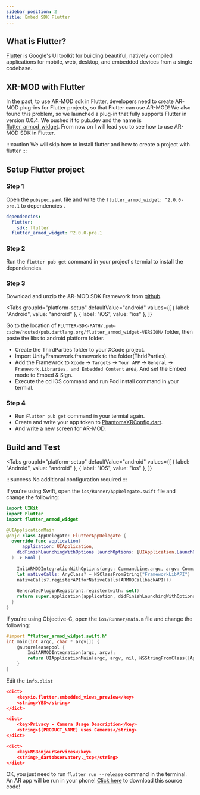```yaml
---
sidebar_position: 2
title: Embed SDK Flutter
---
```


## What is Flutter?
[Flutter](https://flutter.dev/) is Google's UI toolkit for building beautiful, natively compiled applications for mobile, web, desktop, and embedded devices from a single codebase.


## XR-MOD with Flutter
In the past, to use AR-MOD sdk in Flutter, developers need to create AR-MOD plug-ins for Flutter projects, so that Flutter can use AR-MOD! 
We also found this problem, so we launched a plug-in that fully supports Flutter in version 0.0.4. We pushed it to pub.dev and the name is [flutter_armod_widget](https://pub.dev/packages/flutter_armod_widget).
From now on I will lead you to see how to use AR-MOD SDK in Flutter.

:::caution
We will skip how to install flutter and how to create a project with flutter 
:::

## Setup Flutter project

### Step 1

Open the `pubspec.yaml` file and write the `flutter_armod_widget: ^2.0.0-pre.1` to dependencies .

```yaml
dependencies:
  flutter:
    sdk: flutter
  flutter_armod_widget: ^2.0.0-pre.1
```

### Step 2

Run the `flutter pub get` command in your project's termial to install the dependencies.

### Step 3

Download and unzip the AR-MOD SDK Framework from [github](https://github.com/Phantomxm2021/ARMOD-Framework).
 
<Tabs
  groupId="platform-setup"
  defaultValue="android"
  values={[
    { label: "Android", value: "android" },
    { label: "iOS", value: "ios" },
  ]}
>
<TabItem value="android">

Go to the location of `FLUTTER-SDK-PATH/.pub-cache/hosted/pub.dartlang.org/flutter_armod_widget-VERSION/` folder, 
then paste the libs to android platform folder.

</TabItem>


<TabItem value="ios">

- Create the ThirdParties folder to your XCode project.
- Import UnityFramework.framework to the folder(ThridParties).
- Add the Framewrok to `Xcode` -> `Targets` -> `Your APP` -> `General` -> `Franework,Libraries, and Embedded Content` area, And set the Embed mode to Embed & Sign.
- Execute the cd iOS command and run Pod install command in your termial.

</TabItem>

</Tabs>

### Step 4
- Run `Flutter pub get` command in your termial again.
- Create and write your app token to [PhantomsXRConfig.dart](https://github.com/Phantomxm2021/ARMOD-FlutterAppDemo/blob/main/lib/src/config/phantomsxrConfig.dart).
- And write a new screen for AR-MOD.


## Build and Test

<Tabs
  groupId="platform-setup"
  defaultValue="android"
  values={[
    { label: "Android", value: "android" },
    { label: "iOS", value: "ios" },
  ]}
>
<TabItem value="android">

:::success
No additional configuration required
:::

</TabItem>


<TabItem value="ios">

If you're using Swift, open the `ios/Runner/AppDelegate.swift` file and change the following:

```swift diff title="AppDelegate.swift"
import UIKit
import Flutter
import flutter_armod_widget

@UIApplicationMain
@objc class AppDelegate: FlutterAppDelegate {
  override func application(
    _ application: UIApplication,
    didFinishLaunchingWithOptions launchOptions: [UIApplication.LaunchOptionsKey: Any]?
  ) -> Bool {
  
    InitARMODIntegrationWithOptions(argc: CommandLine.argc, argv: CommandLine.unsafeArgv, launchOptions)
    let nativeCalls: AnyClass? = NSClassFromString("FrameworkLibAPI")
    nativeCalls?.registerAPIforNativeCalls(ARMODCallbackAPI())
    
    GeneratedPluginRegistrant.register(with: self)
    return super.application(application, didFinishLaunchingWithOptions: launchOptions)
  }
}

```

If you're using Objective-C, open the `ios/Runner/main.m` file and change the following:

```objectivec title="main.m"
#import "flutter_armod_widget.swift.h"
int main(int argc, char * argv[]) {
    @autoreleasepool {
        InitARMODIntegration(argc, argv);
        return UIApplicationMain(argc, argv, nil, NSStringFromClass([AppDelegate class]));
    }
}
```

Edit the `info.plist`

```json
<dict>
    <key>io.flutter.embedded_views_preview</key>
    <string>YES</string>
</dict>

<dict>
    <key>Privacy - Camera Usage Description</key>
    <string>$(PRODUCT_NAME) uses Cameras</string>
</dict>

<dict>
    <key>NSBonjourServices</key>
    <string>_dartobservatory._tcp</string>
</dict>
```


</TabItem>

</Tabs>


OK, you just need to run `flutter run --release` command in the terminal.  An AR app will be run in your phone!
[Click here](https://github.com/Phantomxm2021/ARMOD-FlutterAppDemo) to download this source code!